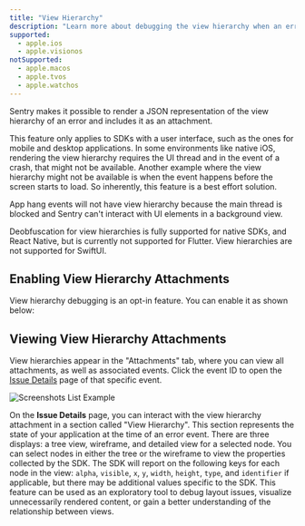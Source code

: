 ```yaml
---
title: "View Hierarchy"
description: "Learn more about debugging the view hierarchy when an error occurs. Sentry pairs the view hierarchy representation with the original event, giving you additional insight into issues."
supported:
  - apple.ios
  - apple.visionos
notSupported:
  - apple.macos
  - apple.tvos
  - apple.watchos
---
```


Sentry makes it possible to render a JSON representation of the view hierarchy of an error and includes it as an <PlatformLink to="/enriching-events/attachments/">attachment</PlatformLink>.

This feature only applies to SDKs with a user interface, such as the ones for mobile and desktop applications. In some environments like native iOS, rendering the view hierarchy requires the UI thread and in the event of a crash, that might not be available. Another example where the view hierarchy might not be available is when the event happens before the screen starts to load. So inherently, this feature is a best effort solution.

<Note>
App hang events will not have view hierarchy because the main thread is blocked and Sentry can't interact with UI elements in a background view.
</Note>

<Note>

Deobfuscation for view hierarchies is fully supported for native SDKs, and React Native, but is currently not supported for Flutter. View hierarchies are not supported for SwiftUI.

</Note>

## Enabling View Hierarchy Attachments

View hierarchy debugging is an opt-in feature. You can enable it as shown below:

<PlatformContent includePath="enriching-events/attach-viewhierarchy" />

## Viewing View Hierarchy Attachments

View hierarchies appear in the "Attachments" tab, where you can view all attachments, as well as associated events. Click the event ID to open the [Issue Details](/product/issues/issue-details) page of that specific event.

![Screenshots List Example](/img/viewhierarchy-list-example.png)

On the **Issue Details** page, you can interact with the view hierarchy attachment in a section called "View Hierarchy". This section represents the state of your application at the time of an error event. There are three displays: a tree view, wireframe, and detailed view for a selected node. You can select nodes in either the tree or the wireframe to view the properties collected by the SDK. The SDK will report on the following keys for each node in the view: `alpha`, `visible`, `x`, `y`, `width`, `height`, `type`, and `identifier` if applicable, but there may be additional values specific to the SDK. This feature can be used as an exploratory tool to debug layout issues, visualize unnecessarily rendered content, or gain a better understanding of the relationship between views.

<Include name="common-imgs/viewhierarchy-example" />
